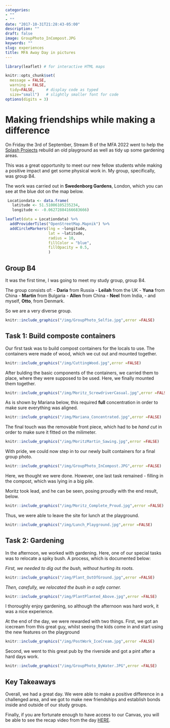 ```yaml
---
categories:
- ""
- ""
date: "2017-10-31T21:28:43-05:00"
description: ""
draft: false
image: GroupPhoto_InCompost.JPG
keywords: ""
slug: experiences
title: MFA Away Day in pictures
---
```


```r
library(leaflet) # for interactive HTML maps
```


```r
knitr::opts_chunk$set(
  message = FALSE, 
  warning = FALSE, 
  tidy=FALSE,     # display code as typed
  size="small")   # slightly smaller font for code
options(digits = 3)
```

# Making friendships while making a difference

On Friday the 3rd of September, Stream B of the MFA 2022 went to help the [Splash Projects](https://splashprojects.com/) rebuild an old playground as well as tidy up some gardening areas.

This was a great opportunity to meet our new fellow students while making a positive impact and get some physical work in. My group, specifically, was group B4. 

The work was carried out in **Swedenborg Gardens**, London, which you can see at the blue dot on the map below.

```r
 Locationdata <- data.frame(
   latitude <- 51.51006105235234,
   longitude <- -0.06272884166683666)

leaflet(data = Locationdata) %>% 
  addProviderTiles("OpenStreetMap.Mapnik") %>% 
  addCircleMarkers(lng = ~longitude, 
                   lat = ~latitude, 
                   radius = 10, 
                   fillColor = "blue", 
                   fillOpacity = 0.5, 
                   )
```

## Group B4
It was the first time, I was going to meet my study group, group B4. 

The group consists of:
- **Daria** from Russia
- **Leilah** from the UK
- **Yuna** from China
- **Martin** from Bulgaria
- **Allen** from China
- **Neel** from India, 
- and myself, **Otto**, from Denmark. 

So we are a very diverse group. 

```r
knitr::include_graphics("/img/GroupPhoto_Selfie.jpg",error =FALSE)
```

## Task 1: Build composte containers
Our first task was to build compost containers for the locals to use. The containers were made of wood, which we cut out and mounted together.

```r
knitr::include_graphics("/img/CuttingWood.jpg",error =FALSE)
```

After bulding the basic components of the containers, we carried them to place, where they were supposed to be used. Here, we finally mounted them together.

```r
knitr::include_graphics("/img/Moritz_ScrewdriverCasual.jpg",error =FALSE)
```

As is shown by Mariana below, this required **full** concentration in order to make sure everything was aligned.

```r
knitr::include_graphics("/img/Mariana_Concentrated.jpg",error =FALSE)
```

The final touch was the removable front piece, which had to be *hand cut* in order to make sure it fitted on the milimeter.

```r
knitr::include_graphics("/img/MoritzMartin_Sawing.jpg",error =FALSE)
```

With pride, we could now step in to our newly built containers for a final group photo.

```r
knitr::include_graphics("/img/GroupPhoto_InCompost.JPG",error =FALSE)
```

Here, we thought we were done. However, one last task remained - filling in the compost, which was lying in a big pile.

Moritz took lead, and he can be seen, posing proudly with the end result, below.

```r
knitr::include_graphics("/img/Moritz_Complete_Proud.jpg",error =FALSE)
```

Thus, we were able to leave the site for lunch at the playground.

```r
knitr::include_graphics("/img/Lunch_Playground.jpg",error =FALSE)
```

## Task 2: Gardening

In the afternoon, we worked with gardening. Here, one of our special tasks was to relocate a spiky bush. A process, which is documented below:

*First, we needed to dig out the bush, without hurting its roots.*

```r
knitr::include_graphics("/img/Plant_OutOfGround.jpg",error =FALSE)
```

*Then, carefully, we relocated the bush in a safe corner.*

```r
knitr::include_graphics("/img/PlantPlanted_Above.jpg",error =FALSE)
```

I thoroughly enjoy gardening, so although the afternoon was hard work, it was a nice experience.

At the end of the day, we were rewarded with two things.
First, we got an icecream from this great guy, whilst seeing the kids come in and start using the new features on the playground

```r
knitr::include_graphics("/img/PostWork_IceCream.jpg",error =FALSE)
```

Second, we went to this great pub by the riverside and got a pint after a hard days work.

```r
knitr::include_graphics("/img/GroupPhoto_ByWater.JPG",error =FALSE)
```

## Key Takeaways

Overall, we had a great day. We were able to make a positive difference in a challenged area, and we got to make new friendships and establish bonds inside and outside of our study groups. 

Finally, if you are fortunate enough to have access to our Canvas, you will be able to see the recap video from the day [HERE](https://learning.london.edu/courses/6956/pages/mfa2022-away-day).
